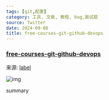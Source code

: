 ```yaml
---
tags: [git,配置]
category: 工具, 文章, 教程, bug,面试题
source: Twitter
date: 2024-09-08
title: free-courses-git-github-devops
---
```


### [free-courses-git-github-devops](https://xxx)

来源: [label](source-url)

![img](/sections/)

summary
